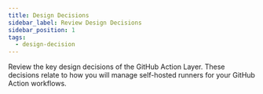 ```yaml
---
title: Design Decisions
sidebar_label: Review Design Decisions
sidebar_position: 1
tags:
  - design-decision
---
```



<Intro>
  Review the key design decisions of the GitHub Action Layer. These decisions
  relate to how you will manage self-hosted runners for your GitHub Action
  workflows.
</Intro>

<DocCardList />
